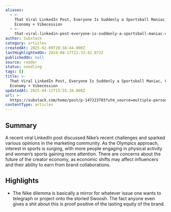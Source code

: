 ```yaml
---
aliases:
  - >-
    That Viral LinkedIn Post, Everyone Is Suddenly a Sportsball Maniac, Creator
    Economy + Vibecession
  - >-
    that-viral-linkedin-post-everyone-is-suddenly-a-sportsball-maniac-creator-economy-+-vibecession
author: Substack
category: articles
createdAt: 2025-02-09T20:38:44.000Z
lastHighlightedOn: 2024-08-17T21:33:42.072Z
publishedOn: null
source: reader
status: seedling
tags: []
title: >-
  That Viral LinkedIn Post, Everyone Is Suddenly a Sportsball Maniac, Creator
  Economy + Vibecession
updatedAt: 2025-04-12T15:55:16.000Z
url: >-
  https://substack.com/home/post/p-147223703?utm_source=multiple-personal-recommendations-email&utm_medium=email&substackHome=true&triedRedirect=true
contentType: articles
---
```

## Summary

A recent viral LinkedIn post discussed Nike’s recent challenges and sparked various opinions in the marketing community. As the Olympics approach, interest in sports is surging, with more people engaging in physical activity and women’s sports gaining more attention. There are concerns about the future of the creator economy, as economic shifts may affect influencers and their ability to earn from brand collaborations.

## Highlights

- The Nike dilemma is basically a mirror for whatever issue one wants to telegraph or project onto the storied Swoosh. The fact anyone even gives a shit about this is proof positive of the lasting equity of the brand.
